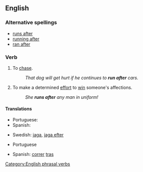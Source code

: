 ==English==

===Alternative spellings===
* [[runs after]]
* [[running after]]
* [[ran after]]

===Verb===
{{infl|en|verb|head=to [[run]] [[after]]}}

# To [[chase]].
#: ''That dog will get hurt if he continues to '''run after''' cars.''
# To make a determined [[effort]] to [[win]] someone's affections.
#: ''She '''runs after''' any man in uniform!''

====Translations====
{{trans-top|chase}}
* Portuguese: {{t-|pt|correr atrás}}
* Spanish: {{t-|es|perseguir}}
{{trans-mid}}
* Swedish: [[jaga]], [[jaga efter]]
{{trans-bottom}}

{{trans-top|effort to win someone's affections}}
* Portuguese {{t-|pt|correr atrás}}
{{trans-mid}}
* Spanish: [[correr]] [[tras]]
{{trans-bottom}}

[[Category:English phrasal verbs]]